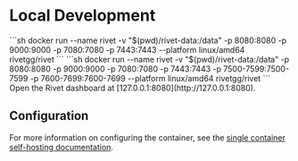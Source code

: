# Local Development

<Steps>
	<Step title="Start Rivet locally">
		<Tabs>
		<Tab title="Recommended">
		```sh
		docker run --name rivet -v "$(pwd)/rivet-data:/data" -p 8080:8080 -p 9000:9000 -p 7080:7080 -p 7443:7443 --platform linux/amd64 rivetgg/rivet
		```
		</Tab>
		<Tab title="With Host Networking & TCP & UDP">
		```sh
		docker run --name rivet -v "$(pwd)/rivet-data:/data" -p 8080:8080 -p 9000:9000 -p 7080:7080 -p 7443:7443 -p 7500-7599:7500-7599 -p 7600-7699:7600-7699 --platform linux/amd64 rivetgg/rivet
		```
		</Tab>
		</Tabs>
	</Step>
	<Step title="Open dashboard">
		Open the Rivet dashboard at [127.0.0.1:8080](http://127.0.0.1:8080).
	</Step>
</Steps>

## Configuration

For more information on configuring the container, see the [single container self-hosting documentation](/docs/cloud/self-hosting/single-container).

